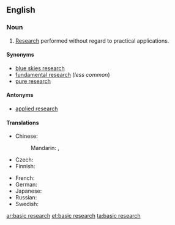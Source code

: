 ==English==
{{wikipedia}}
===Noun===
{{en-noun|-|head=[[basic]] [[research]]}}

# [[research|Research]] performed without regard to practical applications.

====Synonyms====
* [[blue skies research]]
* [[fundamental research]] (''less common'')
* [[pure research]] {{qualifier|rare}}

====Antonyms====
* [[applied research]]

====Translations====
{{trans-top|type of research}}
* Chinese:
*: Mandarin: {{t|cmn|基礎研究|sc=Hani}}, {{t|cmn|基础研究|tr=jīchǔ yánjiū|sc=Hani}}
* Czech: {{t-|cs|základní výzkum|m}}
* Finnish: {{t-|fi|perustutkimus}}
{{trans-mid}}
* French: {{t-|fr|recherche fondamentale|f}}
* German: {{t-|de|Grundlagenforschung|f}}
* Japanese: {{t-|ja|基礎研究|tr=きそけんきゅう, kiso kenkyū|sc=Jpan}}
* Russian: {{t-|ru|фундаментальные исследования|n|p|tr=fundamentálʹnyje isslédovanija|sc=Cyrl}}
* Swedish: {{t-|sv|grundforskning|c}}
{{trans-bottom}}

[[ar:basic research]]
[[et:basic research]]
[[ta:basic research]]